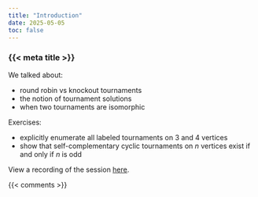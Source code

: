 ```yaml
---
title: "Introduction"
date: 2025-05-05
toc: false
---
```


### {{< meta title >}}

We talked about:

- round robin vs knockout tournaments
- the notion of tournament solutions 
- when two tournaments are isomorphic 

Exercises:

- explicitly enumerate all labeled tournaments on 3 and 4 vertices
- show that self-complementary cyclic tournaments on $n$ vertices exist if and only if $n$ is odd

View a recording of the session [here](https://youtube.com/live/Znh_U-kWen8).



{{< comments >}}